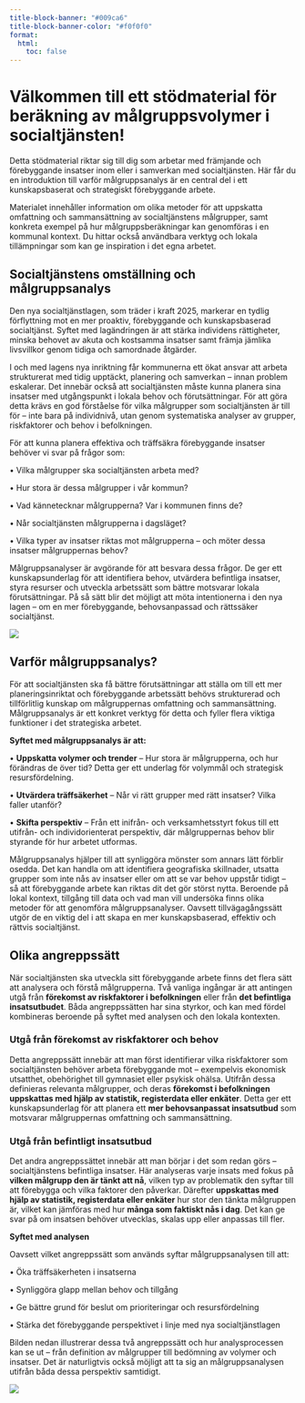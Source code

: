 ```yaml
---
title-block-banner: "#009ca6"
title-block-banner-color: "#f0f0f0"
format: 
  html:
    toc: false
---
```



# Välkommen till ett stödmaterial för beräkning av målgruppsvolymer i socialtjänsten! 

Detta stödmaterial riktar sig till dig som arbetar med främjande och förebyggande insatser inom eller i samverkan med socialtjänsten. Här får du en introduktion till varför målgruppsanalys är en central del i ett kunskapsbaserat och strategiskt förebyggande arbete. 

Materialet innehåller information om olika metoder för att uppskatta omfattning och sammansättning av socialtjänstens målgrupper, samt konkreta exempel på hur målgruppsberäkningar kan genomföras i en kommunal kontext. Du hittar också användbara verktyg och lokala tillämpningar som kan ge inspiration i det egna arbetet.


## Socialtjänstens omställning och målgruppsanalys

Den nya socialtjänstlagen, som träder i kraft 2025, markerar en tydlig förflyttning mot en mer proaktiv, förebyggande och kunskapsbaserad socialtjänst. Syftet med lagändringen är att stärka individens rättigheter, minska behovet av akuta och kostsamma insatser samt främja jämlika livsvillkor genom tidiga och samordnade åtgärder.

I och med lagens nya inriktning får kommunerna ett ökat ansvar att arbeta strukturerat med tidig upptäckt, planering och samverkan – innan problem eskalerar. Det innebär också att socialtjänsten måste kunna planera sina insatser med utgångspunkt i lokala behov och förutsättningar. För att göra detta krävs en god förståelse för vilka målgrupper som socialtjänsten är till för – inte bara på individnivå, utan genom systematiska analyser av grupper, riskfaktorer och behov i befolkningen.

För att kunna planera effektiva och träffsäkra förebyggande insatser behöver vi svar på frågor som:

•	Vilka målgrupper ska socialtjänsten arbeta med?

•	Hur stora är dessa målgrupper i vår kommun?

•	Vad kännetecknar målgrupperna? Var i kommunen finns de?

•	Når socialtjänsten målgrupperna i dagsläget?

•	Vilka typer av insatser riktas mot målgrupperna – och möter dessa insatser målgruppernas behov?

Målgruppsanalyser är avgörande för att besvara dessa frågor. De ger ett kunskapsunderlag för att identifiera behov, utvärdera befintliga insatser, styra resurser och utveckla arbetssätt som bättre motsvarar lokala förutsättningar. På så sätt blir det möjligt att möta intentionerna i den nya lagen – om en mer förebyggande, behovsanpassad och rättssäker socialtjänst.


![](/omstallning.png)

## Varför målgruppsanalys?

För att socialtjänsten ska få bättre förutsättningar att ställa om till ett mer planeringsinriktat och förebyggande arbetssätt behövs strukturerad och tillförlitlig kunskap om målgruppernas omfattning och sammansättning. Målgruppsanalys är ett konkret verktyg för detta och fyller flera viktiga funktioner i det strategiska arbetet.

**Syftet med målgruppsanalys är att:**

•	**Uppskatta volymer och trender** – Hur stora är målgrupperna, och hur förändras de över tid? Detta ger ett underlag för volymmål och strategisk resursfördelning.

•	**Utvärdera träffsäkerhet** – Når vi rätt grupper med rätt insatser? Vilka faller utanför?

•	**Skifta perspektiv** – Från ett inifrån- och verksamhetsstyrt fokus till ett utifrån- och individorienterat perspektiv, där målgruppernas behov blir styrande för hur arbetet utformas.

Målgruppsanalys hjälper till att synliggöra mönster som annars lätt förblir osedda. Det kan handla om att identifiera geografiska skillnader, utsatta grupper som inte nås av insatser eller om att se var behov uppstår tidigt – så att förebyggande arbete kan riktas dit det gör störst nytta.
Beroende på lokal kontext, tillgång till data och vad man vill undersöka finns olika metoder för att genomföra målgruppsanalyser. Oavsett tillvägagångssätt utgör de en viktig del i att skapa en mer kunskapsbaserad, effektiv och rättvis socialtjänst.

## Olika angreppssätt

När socialtjänsten ska utveckla sitt förebyggande arbete finns det flera sätt att analysera och förstå målgrupperna. Två vanliga ingångar är att antingen utgå från **förekomst av riskfaktorer i befolkningen** eller från **det befintliga insatsutbudet**. Båda angreppssätten har sina styrkor, och kan med fördel kombineras beroende på syftet med analysen och den lokala kontexten.

### Utgå från förekomst av riskfaktorer och behov

Detta angreppssätt innebär att man först identifierar vilka riskfaktorer som socialtjänsten behöver arbeta förebyggande mot – exempelvis ekonomisk utsatthet, obehörighet till gymnasiet eller psykisk ohälsa. Utifrån dessa definieras relevanta målgrupper, och deras **förekomst i befolkningen uppskattas med hjälp av statistik, registerdata eller enkäter**. Detta ger ett kunskapsunderlag för att planera ett **mer behovsanpassat insatsutbud** som motsvarar målgruppernas omfattning och sammansättning.

### Utgå från befintligt insatsutbud

Det andra angreppssättet innebär att man börjar i det som redan görs – socialtjänstens befintliga insatser. Här analyseras varje insats med fokus på **vilken målgrupp den är tänkt att nå**, vilken typ av problematik den syftar till att förebygga och vilka faktorer den påverkar. Därefter **uppskattas med hjälp av statistik, registerdata eller enkäter** hur stor den tänkta målgruppen är, vilket kan jämföras med hur **många som faktiskt nås i dag**. Det kan ge svar på om insatsen behöver utvecklas, skalas upp eller anpassas till fler.

**Syftet med analysen**

Oavsett vilket angreppssätt som används syftar målgruppsanalysen till att:

•	Öka träffsäkerheten i insatserna

•	Synliggöra glapp mellan behov och tillgång

•	Ge bättre grund för beslut om prioriteringar och resursfördelning

•	Stärka det förebyggande perspektivet i linje med nya socialtjänstlagen

Bilden nedan illustrerar dessa två angreppssätt och hur analysprocessen kan se ut – från definition av målgrupper till bedömning av volymer och insatser. Det är naturligtvis också möjligt att ta sig an målgruppsanalysen utifrån båda dessa perspektiv samtidigt.

![](/angrepp.png)








